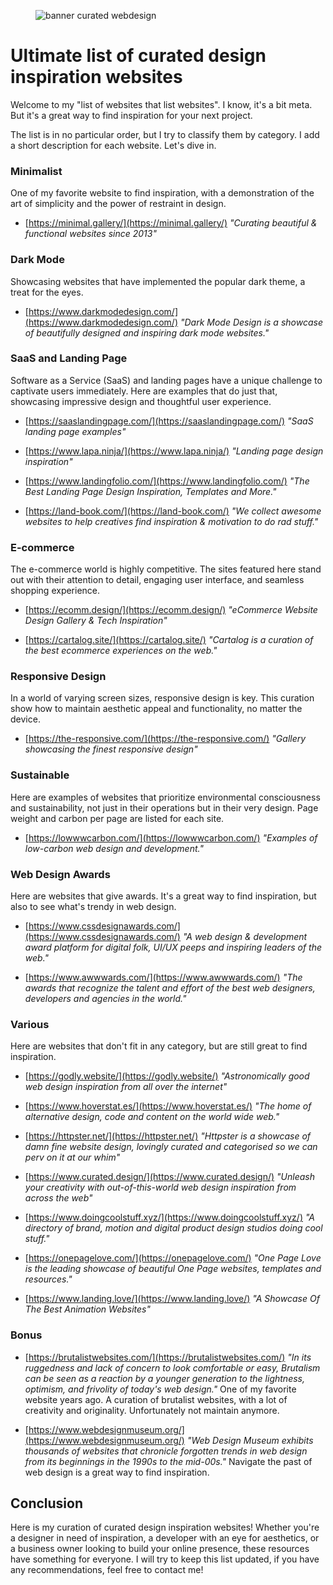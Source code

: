 
<LayoutBlog>

<figure className="mb-8">
  <Image
    src="/blog/banner_list_curated_webdesign.jpg"
    alt="banner curated webdesign"
    width={500}
    height={333}
    className="h-52 w-full rounded-md object-cover object-[50%_40%] md:h-80"
  />
</figure>

# Ultimate list of curated design inspiration websites

Welcome to my "list of websites that list websites". I know, it's a bit meta. But it's a great way to find inspiration for your next project.

The list is in no particular order, but I try to classify them by category. I add a short description for each website.
Let's dive in.

### Minimalist

One of my favorite website to find inspiration, with a demonstration of the art of simplicity and the power of restraint in design.

- [https://minimal.gallery/](https://minimal.gallery/) _"Curating beautiful & functional websites since 2013"_

### Dark Mode

Showcasing websites that have implemented the popular dark theme, a treat for the eyes.

- [https://www.darkmodedesign.com/](https://www.darkmodedesign.com/) _"Dark Mode Design is a showcase of beautifully designed and inspiring dark mode websites."_

### SaaS and Landing Page

Software as a Service (SaaS) and landing pages have a unique challenge to captivate users immediately. Here are examples that do just that, showcasing impressive design and thoughtful user experience.

- [https://saaslandingpage.com/](https://saaslandingpage.com/) _"SaaS landing page examples"_

- [https://www.lapa.ninja/](https://www.lapa.ninja/) _"Landing page design inspiration"_

- [https://www.landingfolio.com/](https://www.landingfolio.com/) _"The Best Landing Page Design Inspiration, Templates and More."_

- [https://land-book.com/](https://land-book.com/) _"We collect awesome websites to help creatives find inspiration & motivation to do rad stuff."_

### E-commerce

The e-commerce world is highly competitive. The sites featured here stand out with their attention to detail, engaging user interface, and seamless shopping experience.

- [https://ecomm.design/](https://ecomm.design/) _"eCommerce Website Design Gallery & Tech Inspiration"_

- [https://cartalog.site/](https://cartalog.site/) _"Cartalog is a curation of the best ecommerce experiences on the web."_

### Responsive Design

In a world of varying screen sizes, responsive design is key. This curation show how to maintain aesthetic appeal and functionality, no matter the device.

- [https://the-responsive.com/](https://the-responsive.com/) _"Gallery showcasing the finest responsive design"_

### Sustainable

Here are examples of websites that prioritize environmental consciousness and sustainability, not just in their operations but in their very design. Page weight and carbon per page are listed for each site.

- [https://lowwwcarbon.com/](https://lowwwcarbon.com/) _"Examples of low-carbon web design and development."_

### Web Design Awards

Here are websites that give awards. It's a great way to find inspiration, but also to see what's trendy in web design.

- [https://www.cssdesignawards.com/](https://www.cssdesignawards.com/) _"A web design & development award platform for digital folk, UI/UX peeps and inspiring leaders of the web."_

- [https://www.awwwards.com/](https://www.awwwards.com/) _"The awards that recognize the talent and effort of the best web designers, developers and agencies in the world."_

### Various

Here are websites that don't fit in any category, but are still great to find inspiration.

- [https://godly.website/](https://godly.website/)
  _"Astronomically good web design inspiration from all over the internet"_

- [https://www.hoverstat.es/](https://www.hoverstat.es/)
  _"The home of alternative design, code and content on the world wide web."_

- [https://httpster.net/](https://httpster.net/)
  _"Httpster is a showcase of damn fine website design, lovingly curated and categorised so we can perv on it at our whim"_

- [https://www.curated.design/](https://www.curated.design/)
  _"Unleash your creativity with out-of-this-world web design inspiration from across the web"_

- [https://www.doingcoolstuff.xyz/](https://www.doingcoolstuff.xyz/)
  _"A directory of brand, motion and digital product design studios doing cool stuff."_

- [https://onepagelove.com/](https://onepagelove.com/)
  _"One Page Love is the leading showcase of beautiful One Page websites, templates and resources."_

- [https://www.landing.love/](https://www.landing.love/)
  _"A Showcase Of The Best Animation Websites"_

### Bonus

- [https://brutalistwebsites.com/](https://brutalistwebsites.com/) _"In its ruggedness and lack of concern to look comfortable or easy, Brutalism can be seen as a reaction by a younger generation to the lightness, optimism, and frivolity of today's web design."_
  One of my favorite website years ago. A curation of brutalist websites, with a lot of creativity and originality.
  Unfortunately not maintain anymore.

- [https://www.webdesignmuseum.org/](https://www.webdesignmuseum.org/) _"Web Design Museum exhibits thousands of websites that chronicle forgotten trends in web design from its beginnings in the 1990s to the mid-00s."_ Navigate the past of web design is a great way to find inspiration.

## Conclusion

Here is my curation of curated design inspiration websites!
Whether you're a designer in need of inspiration, a developer with an eye for aesthetics, or a business owner looking to build your online presence, these resources have something for everyone. I will try to keep this list updated, if you have any recommendations, feel free to contact me!

</LayoutBlog>
